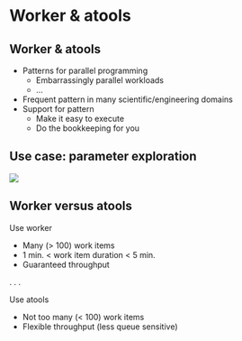 # Worker & atools


## Worker & atools

* Patterns for parallel programming
  * Embarrassingly parallel workloads
  * ...
* Frequent pattern in many scientific/engineering domains
* Support for pattern
  * Make it easy to execute
  * Do the bookkeeping for you


## Use case: parameter exploration

![](/img/embarrassingly_parallel_workflow.png)


## Worker versus atools

Use worker

* Many (> 100) work items
* 1 min. < work item duration < 5 min.
* Guaranteed throughput

. . .

Use atools

* Not too many (< 100) work items
* Flexible throughput (less queue sensitive)
